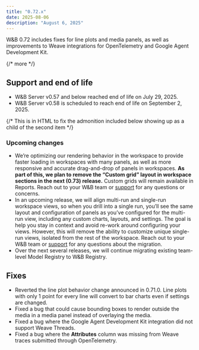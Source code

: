 ```yaml
---
title: "0.72.x"
date: 2025-08-06
description: "August 6, 2025"
---
```


W&B 0.72 includes fixes for line plots and media panels, as well as improvements to Weave integrations for OpenTelemetry and Google Agent Development Kit.

{/* more */}


## Support and end of life
<ul>
  <li>W&B Server v0.57 and below reached end of life on July 29, 2025.</li>
  <li>W&B Server v0.58 is scheduled to reach end of life on September 2, 2025.</li>
</ul>{/* This is in HTML to fix the admonition included below showing up as a child of the second item */}


<Text/>

### Upcoming changes
- We’re optimizing our rendering behavior in the workspace to provide faster loading in workspaces with many panels, as well as more responsive and accurate drag-and-drop of panels in workspaces. **As part of this, we plan to remove the “Custom grid” layout in workspace sections in the next (0.73) release.** Custom grids will remain available in Reports. Reach out to your W&B team or [support](mailto:support@wandb.ai) for any questions or concerns.
- In an upcoming release, we will align multi-run and single-run workspace views, so when you drill into a single run, you’ll see the same layout and configuration of panels as you’ve configured for the multi-run view, including any custom charts, layouts, and settings. The goal is help you stay in context and avoid re-work around configuring your views. However, this will remove the ability to customize unique single-run views, isolated from the rest of the workspace. Reach out to your W&B team or [support](mailto:support@wandb.ai) for any questions about the migration.
- Over the next several releases, we will continue migrating existing team-level Model Registry to W&B Registry.

## Fixes
- Reverted the line plot behavior change announced in 0.71.0. Line plots with only 1 point for every line will convert to bar charts even if settings are changed.
- Fixed a bug that could cause bounding boxes to render outside the media in a media panel instead of overlaying the media.
- Fixed a bug where the Google Agent Development Kit integration did not support Weave Threads.
- Fixed a bug where the **Attributes** column was missing from Weave traces submitted through OpenTelemetry.